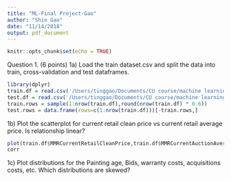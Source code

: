 ```yaml
---
title: "ML-Final Project-Gao"
author: "Shin Gao"
date: "11/14/2018"
output: pdf_document
---
```


```r
knitr::opts_chunk$set(echo = TRUE)
```
Question 1. (6 points)
1a) Load the train dataset.csv and split the data into train, cross-validation and test dataframes.
```r
library(dplyr)
train.df = read.csv('/Users/tinggao/Documents/CU course/machine learning/Final/train_dataset.csv')
test.df = read.csv('/Users/tinggao/Documents/CU course/machine learning/Final/test_dataset.csv')
train.rows = sample(1:nrow(train.df),round(nrow(train.df) * 0.6))
test.rows = data.frame(rows=c(1:nrow(train.df)))[-train.rows,]
```

1b) Plot the scatterplot for current retail clean price vs current retail average price. Is relationship linear?
```r
plot(train.df$MMRCurrentRetailCleanPrice,train.df$MMRCurrentAuctionAveragePrice)
corr
```



1c) Plot distributions for the Painting age, Bids, warranty costs, acquisitions costs, etc. Which distributions are skewed?
